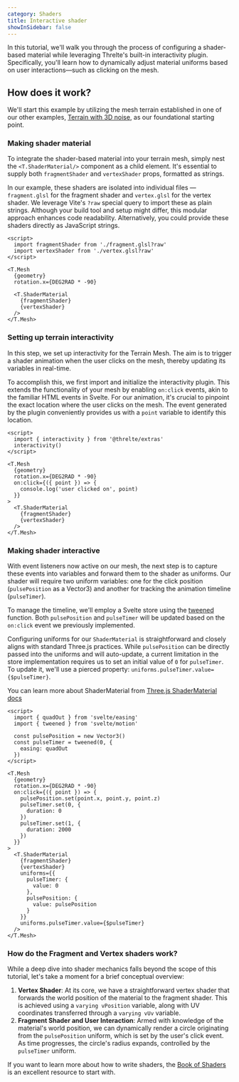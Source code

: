 ```yaml
---
category: Shaders
title: Interactive shader
showInSidebar: false
---
```


In this tutorial, we'll walk you through the process of configuring a shader-based material while leveraging Threlte's built-in interactivity plugin. Specifically, you'll learn how to dynamically adjust material uniforms based on user interactions—such as clicking on the mesh.

<Example path="shaders/interactiveShader" />

## How does it work?

We'll start this example by utilizing the mesh terrain established in one of our other examples, [Terrain with 3D noise](/docs/examples/geometry/terrain), as our foundational starting point.

### Making shader material

To integrate the shader-based material into your terrain mesh, simply nest the `<T.ShaderMaterial/>` component as a child element. It's essential to supply both `fragmentShader` and `vertexShader` props, formatted as strings.

In our example, these shaders are isolated into individual files — `fragment.glsl` for the fragment shader and `vertex.glsl` for the vertex shader. We leverage Vite's `?raw` special query to import these as plain strings. Although your build tool and setup might differ, this modular approach enhances code readability. Alternatively, you could provide these shaders directly as JavaScript strings.

```svelte title="Scene.svelte" {2-3}+ {10-13}+
<script>
  import fragmentShader from './fragment.glsl?raw'
  import vertexShader from './vertex.glsl?raw'
</script>

<T.Mesh
  {geometry}
  rotation.x={DEG2RAD * -90}

  <T.ShaderMaterial
    {fragmentShader}
    {vertexShader}
  />
</T.Mesh>
```

### Setting up terrain interactivity

In this step, we set up interactivity for the Terrain Mesh. The aim is to trigger a shader animation when the user clicks on the mesh, thereby updating its variables in real-time.

To accomplish this, we first import and initialize the interactivity plugin. This extends the functionality of your mesh by enabling `on:click` events,
akin to the familiar HTML events in Svelte. For our animation, it's crucial to pinpoint the exact location where the user clicks on the mesh.
The event generated by the plugin conveniently provides us with a `point` variable to identify this location.

```svelte title="Scene.svelte" {2,3}+ {9-11}+
<script>
  import { interactivity } from '@threlte/extras'
  interactivity()
</script>

<T.Mesh
  {geometry}
  rotation.x={DEG2RAD * -90}
  on:click={({ point }) => {
    console.log('user clicked on', point)
  }}
>
  <T.ShaderMaterial
    {fragmentShader}
    {vertexShader}
  />
</T.Mesh>
```

### Making shader interactive

With event listeners now active on our mesh, the next step is to capture these events into variables and forward them to the shader as uniforms.
Our shader will require two uniform variables: one for the click position (`pulsePosition` as a Vector3) and another for tracking the
animation timeline (`pulseTimer`).

To manage the timeline, we'll employ a Svelte store using the [tweened](https://svelte.dev/docs/svelte-motion#tweened) function.
Both `pulsePosition` and `pulseTimer` will be updated based on the `on:click` event we previously implemented.

Configuring uniforms for our `ShaderMaterial` is straightforward and closely aligns with standard Three.js practices.
While `pulsePosition` can be directly passed into the uniforms and will auto-update, a current limitation in the store
implementation requires us to set an initial value of `0` for `pulseTimer`.
To update it, we'll use a pierced property: `uniforms.pulseTimer.value={$pulseTimer}`.

You can learn more about ShaderMaterial from [Three.js ShaderMaterial docs](https://threejs.org/docs/#api/en/materials/ShaderMaterial)

```svelte title="Scene.svelte" {2-8}+ {15-22}+ {27-35}+
<script>
  import { quadOut } from 'svelte/easing'
  import { tweened } from 'svelte/motion'

  const pulsePosition = new Vector3()
  const pulseTimer = tweened(0, {
    easing: quadOut
  })
</script>

<T.Mesh
  {geometry}
  rotation.x={DEG2RAD * -90}
  on:click={({ point }) => {
    pulsePosition.set(point.x, point.y, point.z)
    pulseTimer.set(0, {
      duration: 0
    })
    pulseTimer.set(1, {
      duration: 2000
    })
  }}
>
  <T.ShaderMaterial
    {fragmentShader}
    {vertexShader}
    uniforms={{
      pulseTimer: {
        value: 0
      },
      pulsePosition: {
        value: pulsePosition
      }
    }}
    uniforms.pulseTimer.value={$pulseTimer}
  />
</T.Mesh>
```

### How do the Fragment and Vertex shaders work?

While a deep dive into shader mechanics falls beyond the scope of this tutorial, let's take a moment for a brief conceptual overview:

1. **Vertex Shader**: At its core, we have a straightforward vertex shader that forwards the world position of the material to the fragment shader. This is achieved using a `varying vPosition` variable, along with UV coordinates transferred through a `varying vUv` variable.
2. **Fragment Shader and User Interaction**: Armed with knowledge of the material's world position, we can dynamically render a circle originating from the `pulsePosition` uniform, which is set by the user's click event. As time progresses, the circle's radius expands, controlled by the `pulseTimer` uniform.

If you want to learn more about how to write shaders, the [Book of Shaders](https://thebookofshaders.com/) is an excellent resource to start with.
